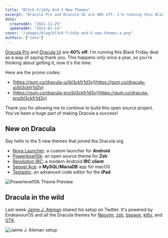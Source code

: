 ```yaml
---
title: "Bl3ck Fr1d3y And 5 New Themes"
excerpt: "Dracula Pro and Dracula UI are 40% off. I'm running this Black Friday deal as a way of saying thank you."
date:
  createdAt: "2021-11-25"
  updatedAt: "2022-01-14"
cover: "/images/blog/bl3ck-fr1d3y-and-5-new-themes-a.png"
authors: ["zeno"]
---
```


[Dracula Pro](/pro) and [Dracula UI](/ui) are **40% off**. I'm running this Black Friday deal as a way of saying thank you. This happens only once a year, so you're thinking about getting it, now it's the time.

Here are the promo codes:

- [https://gum.co/dracula-ui/bl3ckfr1d3y](https://gum.co/dracula-ui/bl3ckfr1d3y)
- [https://gum.co/dracula-pro/bl3ckfr1d3y](https://gum.co/dracula-pro/bl3ckfr1d3y)

Thank you for allowing me to continue to build this open source project. You've been a huge part of making Dracula a success!

## New on Dracula

Say hello to the 5 new themes that joined the Dracula org.

- [Nova Launcher](/nova-launcher): a custom launcher for **Android**
- [Powerlevel10k](/powerlevel10k): an open source theme for **Zsh**
- [Revolution IRC](/revolution-irc): a modern Android **IRC client**
- [Sequel Ace](/sequel-ace): a **MySQL/MariaDB** app for macOS
- [Textastic](/textastic): an advanced code editor for the **iPad**

![Powerlevel10k Theme Preview](/images/blog/bl3ck-fr1d3y-and-5-new-themes-a.png)

## Dracula in the wild

Last week [Jaime J. Aleman](https://twitter.com/jjaimealeman/status/1459648963313815562) shared his setup on Twitter. It's powered by EndeavourOS and all the Dracula themes for [Neovim](/vim), [zsh](/zsh), [bspwm](/bspwm), [kitty](/kitty), and [GTK](/gtk).

![Jaime J. Aleman setup](/images/blog/bl3ck-fr1d3y-and-5-new-themes-b.png)
